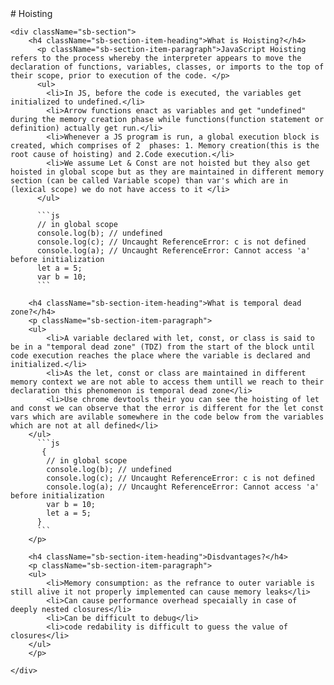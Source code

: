 
<Meta title="Hoisting" />

<div className="sb-container">
  <div className='sb-section-title'>
    # Hoisting
  </div>

    <div className="sb-section">
        <h4 className="sb-section-item-heading">What is Hoisting?</h4>
          <p className="sb-section-item-paragraph">JavaScript Hoisting refers to the process whereby the interpreter appears to move the declaration of functions, variables, classes, or imports to the top of their scope, prior to execution of the code. </p>
          <ul>
            <li>In JS, before the code is executed, the variables get initialized to undefined.</li>
            <li>Arrow functions enact as variables and get "undefined" during the memory creation phase while functions(function statement or definition) actually get run.</li>
            <li>Whenever a JS program is run, a global execution block is created, which comprises of 2  phases: 1. Memory creation(this is the root cause of hoisting) and 2.Code execution.</li>
            <li>We assume Let & Const are not hoisted but they also get hoisted in global scope but as they are maintained in different memory section (can be called Variable scope) than var's which are in (lexical scope) we do not have access to it </li>
          </ul>

          ```js
          // in global scope
          console.log(b); // undefined
          console.log(c); // Uncaught ReferenceError: c is not defined
          console.log(a); // Uncaught ReferenceError: Cannot access 'a' before initialization
          let a = 5;
          var b = 10;
          ```

        <h4 className="sb-section-item-heading">What is temporal dead zone?</h4>
        <p className="sb-section-item-paragraph">
        <ul>
            <li>A variable declared with let, const, or class is said to be in a "temporal dead zone" (TDZ) from the start of the block until code execution reaches the place where the variable is declared and initialized.</li>
            <li>As the let, const or class are maintained in different memory context we are not able to access them untill we reach to their declaration this phenomenon is temporal dead zone</li>
            <li>Use chrome devtools their you can see the hoisting of let and const we can observe that the error is different for the let const vars which are avilable somewhere in the code below from the variables which are not at all defined</li> 
        </ul>
          ```js
           {
            // in global scope
            console.log(b); // undefined
            console.log(c); // Uncaught ReferenceError: c is not defined
            console.log(a); // Uncaught ReferenceError: Cannot access 'a' before initialization
            var b = 10;
            let a = 5;
          }
          ```
        </p>

        <h4 className="sb-section-item-heading">Disdvantages?</h4>
        <p className="sb-section-item-paragraph">
        <ul>
            <li>Memory consumption: as the refrance to outer variable is still alive it not properly implemented can cause memory leaks</li>
            <li>Can cause performance overhead specaially in case of deeply nested closures</li>
            <li>Can be difficult to debug</li>
            <li>code redability is difficult to guess the value of closures</li>
        </ul>
        </p>

    </div>

</div>
